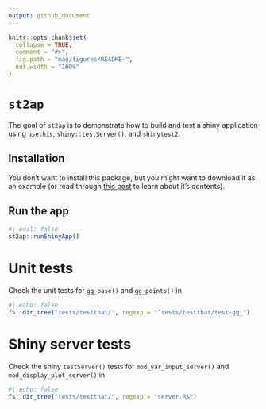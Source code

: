 ```yaml
---
output: github_document
---
```


<!-- README.md is generated from README.Rmd. Please edit that file -->

```r
knitr::opts_chunk$set(
  collapse = TRUE,
  comment = "#>",
  fig.path = "man/figures/README-",
  out.width = "100%"
)
```

# `st2ap`

<!-- badges: start -->
<!-- badges: end -->

The goal of `st2ap` is to demonstrate how to build and test a shiny application using `usethis`, `shiny::testServer()`, and `shinytest2`.

## Installation

You don't want to install this package, but you might want to download it as an example (or read through [this post](https://mjfrigaard.github.io/posts/testing-shiny/) to learn about it's contents).

## Run the app

```r
#| eval: false
st2ap::runShinyApp()
```

# Unit tests 

Check the unit tests for `gg_base()` and `gg_points()` in 

```r
#| echo: false
fs::dir_tree("tests/testthat/", regexp = "^tests/testthat/test-gg_")
```


# Shiny server tests 

Check the shiny `testServer()` tests for `mod_var_input_server()` and `mod_display_plot_server()` in

```r
#| echo: false
fs::dir_tree("tests/testthat/", regexp = "server.R$")
```




